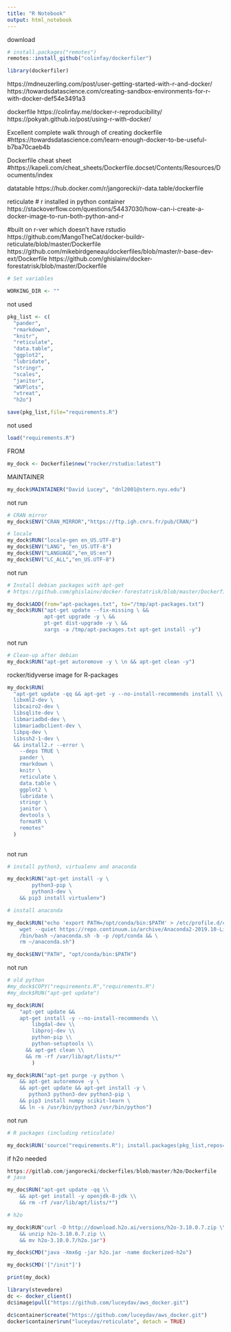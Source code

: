 ```yaml
---
title: "R Notebook"
output: html_notebook
---
```





download
```r
# install.packages("remotes")
remotes::install_github("colinfay/dockerfiler")
```


```r
library(dockerfiler)
```


https://mdneuzerling.com/post/user-getting-started-with-r-and-docker/
https://towardsdatascience.com/creating-sandbox-environments-for-r-with-docker-def54e3491a3

dockerfile
https://colinfay.me/docker-r-reproducibility/
https://pokyah.github.io/post/using-r-with-docker/

Excellent complete walk through of creating dockerfile
#https://towardsdatascience.com/learn-enough-docker-to-be-useful-b7ba70caeb4b

Dockerfile cheat sheet
#https://kapeli.com/cheat_sheets/Dockerfile.docset/Contents/Resources/Documents/index

datatable
https://hub.docker.com/r/jangorecki/r-data.table/dockerfile

reticulate
# r installed in python container
https://stackoverflow.com/questions/54437030/how-can-i-create-a-docker-image-to-run-both-python-and-r

#built on r-ver which doesn't have rstudio
https://github.com/MangoTheCat/docker-buildr-reticulate/blob/master/Dockerfile
https://github.com/mikebirdgeneau/dockerfiles/blob/master/r-base-dev-ext/Dockerfile
https://github.com/ghislainv/docker-forestatrisk/blob/master/Dockerfile


```r
# Set variables

WORKING_DIR <- ""

```


not used
```r
pkg_list <- c(
  "pander",
  "rmarkdown",
  "knitr",
  "reticulate",
  "data.table",
  "ggplot2",
  "lubridate",
  "stringr",
  "scales",
  "janitor",
  "WVPlots",
  "vtreat",
  "h2o")

save(pkg_list,file="requirements.R")
```

not used
```r
load("requirements.R")
```


FROM
```r
my_dock <- Dockerfile$new("rocker/rstudio:latest")
```

MAINTAINER
```r
my_dock$MAINTAINER("David Lucey", "dnl2001@stern.nyu.edu")
```


not run
```r
# CRAN mirror
my_dock$ENV("CRAN_MIRROR","https://ftp.igh.cnrs.fr/pub/CRAN/")

# locale
my_dock$RUN("locale-gen en_US.UTF-8")
my_dock$ENV("LANG", "en_US.UTF-8")
my_dock$ENV("LANGUAGE","en_US:en")
my_dock$ENV("LC_ALL","en_US.UTF-8")
```

not run
```r
# Install debian packages with apt-get
# https://github.com/ghislainv/docker-forestatrisk/blob/master/Dockerfile

my_dock$ADD(from="apt-packages.txt", to="/tmp/apt-packages.txt")
my_dock$RUN("apt-get update --fix-missing \ && 
            apt-get upgrade -y \ &&
            pt-get dist-upgrade -y \ &&
            xargs -a /tmp/apt-packages.txt apt-get install -y")
```

not run
```r
# Clean-up after debian
my_dock$RUN("apt-get autoremove -y \ \n && apt-get clean -y")
```


rocker/tidyverse image for R-packages
```r
my_dock$RUN(
  "apt-get update -qq && apt-get -y --no-install-recommends install \\
  libxml2-dev \
  libcairo2-dev \
  libsqlite-dev \
  libmariadbd-dev \
  libmariadbclient-dev \
  libpq-dev \
  libssh2-1-dev \
  && install2.r --error \
    --deps TRUE \
    pander \
    rmarkdown \
    knitr \
    reticulate \
    data.table \
    ggplot2 \
    lubridate \
    stringr \
    janitor \
    devtools \
    formatR \
    remotes"
  )
  
```


not run
```r
# install python3, virtualenv and anaconda

my_dock$RUN("apt-get install -y \
		python3-pip \
		python3-dev \
	&& pip3 install virtualenv")

# install anaconda

my_dock$RUN("echo 'export PATH=/opt/conda/bin:$PATH' > /etc/profile.d/conda.sh && \
    wget --quiet https://repo.continuum.io/archive/Anaconda2-2019.10-Linux-x86_64.sh -O ~/anaconda.sh && \
    /bin/bash ~/anaconda.sh -b -p /opt/conda && \
    rm ~/anaconda.sh")

my_dock$ENV("PATH", "opt/conda/bin:$PATH")
```



not run
```r
# old python
#my_dock$COPY("requirements.R","requirements.R")
#my_dock$RUN("apt-get update")

my_dock$RUN(
    "apt-get update && 
    apt-get install -y --no-install-recommends \\
		libgdal-dev \\
		libproj-dev \\
		python-pip \\
		python-setuptools \\
	  && apt-get clean \\ 
	  && rm -rf /var/lib/apt/lists/*"
		)

```


```r

my_dock$RUN("apt-get purge -y python \
    && apt-get autoremove -y \
    && apt-get update && apt-get install -y \
       python3 python3-dev python3-pip \
    && pip3 install numpy scikit-learn \
    && ln -s /usr/bin/python3 /usr/bin/python")


```


not run
```r
# R packages (including reticulate)

my_dock$RUN('source("requirements.R"); install.packages(pkg_list,repos="https://cran.rstudio.com/")')
```



if h2o needed
```r
https://gitlab.com/jangorecki/dockerfiles/blob/master/h2o/Dockerfile
# java

my_doc$RUN("apt-get update -qq \\
    && apt-get install -y openjdk-8-jdk \\
    && rm -rf /var/lib/apt/lists/*")

# h2o

my_dock$RUN"curl -O http://download.h2o.ai/versions/h2o-3.10.0.7.zip \\
    && unzip h2o-3.10.0.7.zip \\
    && mv h2o-3.10.0.7/h2o.jar")

my_dock$CMD("java -Xmx6g -jar h2o.jar -name dockerized-h2o")
```



```r
my_dock$CMD('["/init"]')
```


```r
print(my_dock)
```

```r
library(stevedore)
dc <- docker_client()
dc$image$pull("https://github.com/luceydav/aws_docker.git")

dc$container$create("https://github.com/luceydav/aws_docker.git")
docker$container$run("luceydav/reticulate", detach = TRUE)
```

